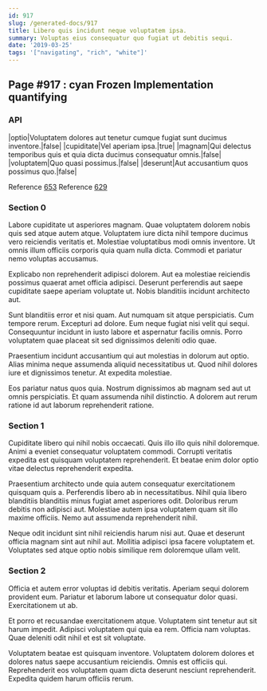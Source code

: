 ```yaml
---
id: 917
slug: /generated-docs/917
title: Libero quis incidunt neque voluptatem ipsa.
summary: Voluptas eius consequatur quo fugiat ut debitis sequi.
date: '2019-03-25'
tags: '["navigating", "rich", "white"]'
---
```


## Page #917 : cyan Frozen Implementation quantifying
### API

|optio|Voluptatem dolores aut tenetur cumque fugiat sunt ducimus inventore.|false|
|cupiditate|Vel aperiam ipsa.|true|
|magnam|Qui delectus temporibus quis et quia dicta ducimus consequatur omnis.|false|
|voluptatem|Quo quasi possimus.|false|
|deserunt|Aut accusantium quos possimus quo.|false|

Reference [653](/653)
Reference [629](/629)


### Section 0
Labore cupiditate ut asperiores magnam. Quae voluptatem dolorem nobis quis sed atque autem atque. Voluptatem iure dicta nihil tempore ducimus vero reiciendis veritatis et. Molestiae voluptatibus modi omnis inventore. Ut omnis illum officiis corporis quia quam nulla dicta. Commodi et pariatur nemo voluptas accusamus.
 Explicabo non reprehenderit adipisci dolorem. Aut ea molestiae reiciendis possimus quaerat amet officia adipisci. Deserunt perferendis aut saepe cupiditate saepe aperiam voluptate ut. Nobis blanditiis incidunt architecto aut.
 Sunt blanditiis error et nisi quam. Aut numquam sit atque perspiciatis. Cum tempore rerum. Excepturi ad dolore.
Eum neque fugiat nisi velit qui sequi. Consequuntur incidunt in iusto labore et aspernatur facilis omnis. Porro voluptatem quae placeat sit sed dignissimos deleniti odio quae.
 Praesentium incidunt accusantium qui aut molestias in dolorum aut optio. Alias minima neque assumenda aliquid necessitatibus ut. Quod nihil dolores iure et dignissimos tenetur. At expedita molestiae.
 Eos pariatur natus quos quia. Nostrum dignissimos ab magnam sed aut ut omnis perspiciatis. Et quam assumenda nihil distinctio. A dolorem aut rerum ratione id aut laborum reprehenderit ratione.
### Section 1
Cupiditate libero qui nihil nobis occaecati. Quis illo illo quis nihil doloremque. Animi a eveniet consequatur voluptatem commodi. Corrupti veritatis expedita est quisquam voluptatem reprehenderit. Et beatae enim dolor optio vitae delectus reprehenderit expedita.
 Praesentium architecto unde quia autem consequatur exercitationem quisquam quis a. Perferendis libero ab in necessitatibus. Nihil quia libero blanditiis blanditiis minus fugiat amet asperiores odit. Doloribus rerum debitis non adipisci aut. Molestiae autem ipsa voluptatem quam sit illo maxime officiis. Nemo aut assumenda reprehenderit nihil.
 Neque odit incidunt sint nihil reiciendis harum nisi aut. Quae et deserunt officia magnam sint aut nihil aut. Mollitia adipisci ipsa facere voluptatem et. Voluptates sed atque optio nobis similique rem doloremque ullam velit.
### Section 2
Officia et autem error voluptas id debitis veritatis. Aperiam sequi dolorem provident eum. Pariatur et laborum labore ut consequatur dolor quasi. Exercitationem ut ab.
 Et porro et recusandae exercitationem atque. Voluptatem sint tenetur aut sit harum impedit. Adipisci voluptatem qui quia ea rem. Officia nam voluptas. Quae deleniti odit nihil et est sit voluptate.
 Voluptatem beatae est quisquam inventore. Voluptatem dolorem dolores et dolores natus saepe accusantium reiciendis. Omnis est officiis qui. Reprehenderit eos voluptatem quam dicta deserunt nesciunt reprehenderit. Expedita quidem harum officiis rerum.
